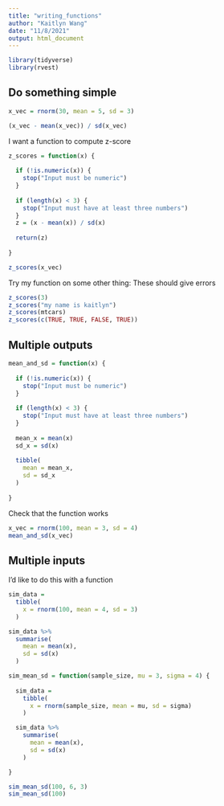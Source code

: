 ```yaml
---
title: "writing_functions"
author: "Kaitlyn Wang"
date: "11/8/2021"
output: html_document
---
```


```r
library(tidyverse)
library(rvest)
```

## Do something simple

```r
x_vec = rnorm(30, mean = 5, sd = 3)

(x_vec - mean(x_vec)) / sd(x_vec)
```

I want a function to compute z-score

```r
z_scores = function(x) {
  
  if (!is.numeric(x)) {
    stop("Input must be numeric")
  }
  
  if (length(x) < 3) {
    stop("Input must have at least three numbers")
  }
  z = (x - mean(x)) / sd(x)
  
  return(z)
  
}

z_scores(x_vec)
```

Try my function on some other thing: These should give errors

```r
z_scores(3)
z_scores("my name is kaitlyn")
z_scores(mtcars)
z_scores(c(TRUE, TRUE, FALSE, TRUE))
```

## Multiple outputs

```r
mean_and_sd = function(x) {
  
  if (!is.numeric(x)) {
    stop("Input must be numeric")
  }
  
  if (length(x) < 3) {
    stop("Input must have at least three numbers")
  }
  
  mean_x = mean(x)
  sd_x = sd(x)
  
  tibble(
    mean = mean_x,
    sd = sd_x
  )
  
}

```

Check that the function works

```r
x_vec = rnorm(100, mean = 3, sd = 4)
mean_and_sd(x_vec)
```

## Multiple inputs

I'd like to do this with a function

```r
sim_data = 
  tibble(
    x = rnorm(100, mean = 4, sd = 3)
  )

sim_data %>% 
  summarise(
    mean = mean(x),
    sd = sd(x)
  )

```


```r
sim_mean_sd = function(sample_size, mu = 3, sigma = 4) {
  
  sim_data = 
    tibble(
      x = rnorm(sample_size, mean = mu, sd = sigma)
    )

  sim_data %>% 
    summarise(
      mean = mean(x),
      sd = sd(x)
    )

}

sim_mean_sd(100, 6, 3)
sim_mean_sd(100)
```


